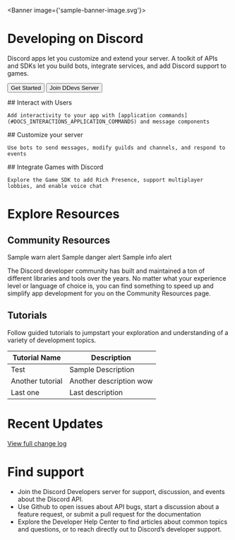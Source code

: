 <Banner image={'sample-banner-image.svg'}>
  # Developing on Discord

  Discord apps let you customize and extend your server. A toolkit of APIs and SDKs let you build bots, integrate services, and add Discord support to games.

  <Button>Get Started</Button> <Button>Join DDevs Server</Button>
</Banner>

<CardWrapper>
  <Card>
    ## Interact with Users

    Add interactivity to your app with [application commands](#DOCS_INTERACTIONS_APPLICATION_COMMANDS) and message components
  </Card>
  <Card>
    ## Customize your server

    Use bots to send messages, modify guilds and channels, and respond to events
  </Card>
  <Card>
    ## Integrate Games with Discord

    Explore the Game SDK to add Rich Presence, support multiplayer lobbies, and enable voice chat
  </Card>
</CardWrapper>

# Explore Resources

## Community Resources

<Alert type="warn">
Sample warn alert
</Alert>

<Alert type="danger">
Sample danger alert
</Alert>

<Alert type="info">
Sample info alert
</Alert>

The Discord developer community has built and maintained a ton of different libraries and tools over the years. No matter what your experience level or language of choice is, you can find something to speed up and simplify app development for you on the Community Resources page.

## Tutorials

Follow guided tutorials to jumpstart your exploration and understanding of a variety of development topics.

| Tutorial Name | Description |
| ------------- | ----------- |
| Test | Sample Description |
| Another tutorial | Another description wow |
| Last one | Last description |

# Recent Updates

<Changelog type="short" length={3} />

[View full change log](#DOCS_CHANGE_LOG)

# Find support

- Join the Discord Developers server for support, discussion, and events about the Discord API.
- Use Github to open issues about API bugs, start a discussion about a feature request, or submit a pull request for the documentation
- Explore the Developer Help Center to find articles about common topics and questions, or to reach directly out to Discord’s developer support.